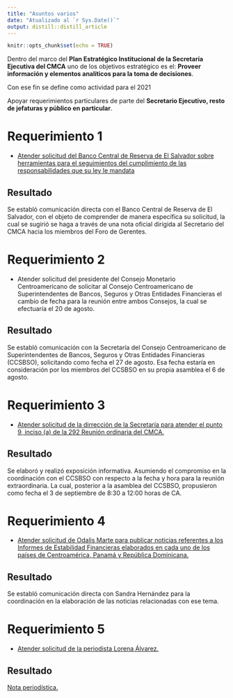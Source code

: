 ```yaml
---
title: "Asuntos varios"
date: "Atualizado al `r Sys.Date()`"
output: distill::distill_article
---
```


```r
knitr::opts_chunk$set(echo = TRUE)
```
Dentro del marco del **Plan Estratégico Institucional de la Secretaría Ejecutiva del CMCA**  uno de los objetivos estratégico es el: **Proveer información y elementos analíticos para la toma de decisiones**. 
 
Con ese fin se define como actividad para el 2021  

Apoyar requerimientos particulares de parte del **Secretario Ejecutivo, resto de jefaturas y público en particular**.


# Requerimiento 1

- [Atender solicitud del Banco Central de Reserva de El Salvador sobre herramientas para el seguimientos del cumplimiento de las responsabilidades que su ley le mandata](DOMINGO_1.htm)

## Resultado

Se establó comunicación directa con el Banco Central de Reserva de El Salvador, con el objeto de comprender de manera específica su solicitud, la cual se sugirió se haga a través de una nota oficial dirigida al Secretario del CMCA hacia los miembros del Foro de Gerentes.


# Requerimiento 2

- Atender solicitud del presidente del Consejo Monetario Centroamericano de solicitar al Consejo Centroamericano de Superintendentes de Bancos, Seguros y Otras Entidades Financieras el cambio de fecha para la reunión entre ambos Consejos, la cual se efectuaría el 20 de agosto.

## Resultado

Se establó comunicación con la Secretaría del Consejo Centroamericano de Superintendentes de Bancos, Seguros y Otras Entidades Financieras (CCSBSO), solicitando como fecha el 27 de agosto. Esa fecha estaría en consideración por los miembros del CCSBSO en su propia asamblea el 6 de agosto.

# Requerimiento 3

- [Atender solicitud de la dirrección de la Secretaría para atender el punto 9, inciso (a)	de la 292 Reunión ordinaria del CMCA.](ADRI_1.htm)

## Resultado

Se elaboró y realizó exposición informativa. Asumiendo el compromiso en la coordinación con el CCSBSO con respecto a la fecha y hora para la reunión extraordinaria. La cual, posterior a la asamblea del CCSBSO, propusieron como fecha el 3 de septiembre de 8:30 a 12:00 horas de CA.



# Requerimiento 4

- [Atender solicitud de Odalis Marte para publicar noticias referentes a los Informes de Estabilidad Financieras elaborados en cada uno de los países de Centroamérica, Panamá y República Dominicana.](ODALIS_1.htm)

## Resultado

Se establó comunicación directa con Sandra Hernández para la coordinación en la elaboración de las noticias relacionadas con ese tema.




# Requerimiento 5

- [Atender solicitud de la periodista Lorena Álvarez.](PUBLICO_1.htm)

## Resultado

[Nota periodística.](https://elperiodico.com.gt/economia-2/finanzas/2021/08/09/riesgos-sistemicos-disminuyen-en-el-pais-tras-crisis-inicial-por-la-pandemia/)
